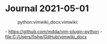 = Journal 2021-05-01 =
:python:vimwiki_docx:vimwiki:

- https://github.com/mdda/vim-plugin-python
- [[file:C:/Users/fishe/GitHub/vimwiki_docx]]

